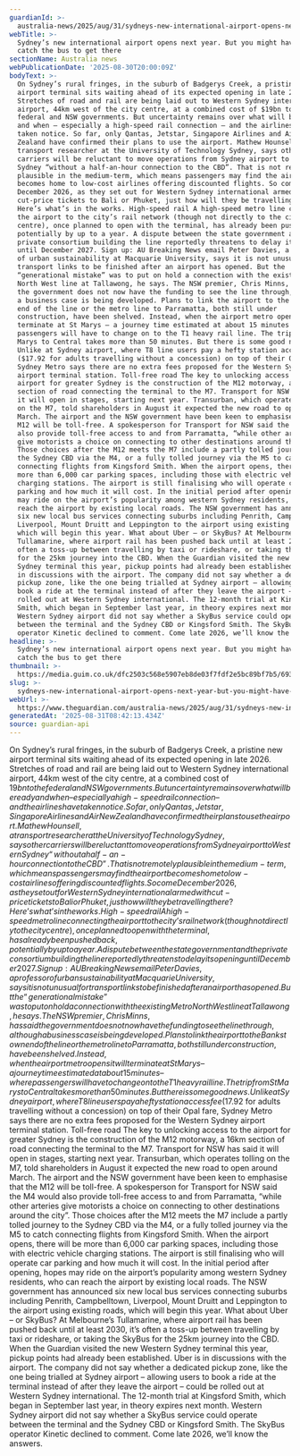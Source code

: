 ```yaml
---
guardianId: >-
  australia-news/2025/aug/31/sydneys-new-international-airport-opens-next-year-but-you-might-have-to-catch-the-bus-to-get-there
webTitle: >-
  Sydney’s new international airport opens next year. But you might have to
  catch the bus to get there
sectionName: Australia news
webPublicationDate: '2025-08-30T20:00:09Z'
bodyText: >-
  On Sydney’s rural fringes, in the suburb of Badgerys Creek, a pristine new
  airport terminal sits waiting ahead of its expected opening in late 2026.
  Stretches of road and rail are being laid out to Western Sydney international
  airport, 44km west of the city centre, at a combined cost of $19bn to the
  federal and NSW governments. But uncertainty remains over what will be ready
  and when – especially a high-speed rail connection – and the airlines have
  taken notice. So far, only Qantas, Jetstar, Singapore Airlines and Air New
  Zealand have confirmed their plans to use the airport. Mathew Hounsell, a
  transport researcher at the University of Technology Sydney, says other
  carriers will be reluctant to move operations from Sydney airport to Western
  Sydney “without a half-an-hour connection to the CBD”. That is not remotely
  plausible in the medium-term, which means passengers may find the airport
  becomes home to low-cost airlines offering discounted flights. So come
  December 2026, as they set out for Western Sydney international armed with
  cut-price tickets to Bali or Phuket, just how will they be travelling there?
  Here’s what’s in the works. High-speed rail A high-speed metro line connecting
  the airport to the city’s rail network (though not directly to the city
  centre), once planned to open with the terminal, has already been pushed back,
  potentially by up to a year. A dispute between the state government and the
  private consortium building the line reportedly threatens to delay its opening
  until December 2027. Sign up: AU Breaking News email Peter Davies, a professor
  of urban sustainability at Macquarie University, says it is not unusual for
  transport links to be finished after an airport has opened. But the
  “generational mistake” was to put on hold a connection with the existing Metro
  North West line at Tallawong, he says. The NSW premier, Chris Minns, has said
  the government does not now have the funding to see the line through, although
  a business case is being developed. Plans to link the airport to the Bankstown
  end of the line or the metro line to Parramatta, both still under
  construction, have been shelved. Instead, when the airport metro opens it will
  terminate at St Marys – a journey time estimated at about 15 minutes – where
  passengers will have to change on to the T1 heavy rail line. The trip from St
  Marys to Central takes more than 50 minutes. But there is some good news.
  Unlike at Sydney airport, where T8 line users pay a hefty station access fee
  ($17.92 for adults travelling without a concession) on top of their Opal fare,
  Sydney Metro says there are no extra fees proposed for the Western Sydney
  airport terminal station. Toll-free road The key to unlocking access to the
  airport for greater Sydney is the construction of the M12 motorway, a 16km
  section of road connecting the terminal to the M7. Transport for NSW has said
  it will open in stages, starting next year. Transurban, which operates tolling
  on the M7, told shareholders in August it expected the new road to open around
  March. The airport and the NSW government have been keen to emphasise that the
  M12 will be toll-free. A spokesperson for Transport for NSW said the M4 would
  also provide toll-free access to and from Parramatta, “while other arteries
  give motorists a choice on connecting to other destinations around the city”.
  Those choices after the M12 meets the M7 include a partly tolled journey to
  the Sydney CBD via the M4, or a fully tolled journey via the M5 to catch
  connecting flights from Kingsford Smith. When the airport opens, there will be
  more than 6,000 car parking spaces, including those with electric vehicle
  charging stations. The airport is still finalising who will operate car
  parking and how much it will cost. In the initial period after opening, hopes
  may ride on the airport’s popularity among western Sydney residents, who can
  reach the airport by existing local roads. The NSW government has announced
  six new local bus services connecting suburbs including Penrith, Campbelltown,
  Liverpool, Mount Druitt and Leppington to the airport using existing roads,
  which will begin this year. What about Uber – or SkyBus? At Melbourne’s
  Tullamarine, where airport rail has been pushed back until at least 2030, it’s
  often a toss-up between travelling by taxi or rideshare, or taking the SkyBus
  for the 25km journey into the CBD. When the Guardian visited the new Western
  Sydney terminal this year, pickup points had already been established. Uber is
  in discussions with the airport. The company did not say whether a dedicated
  pickup zone, like the one being trialled at Sydney airport – allowing users to
  book a ride at the terminal instead of after they leave the airport – could be
  rolled out at Western Sydney international. The 12-month trial at Kingsford
  Smith, which began in September last year, in theory expires next month.
  Western Sydney airport did not say whether a SkyBus service could operate
  between the terminal and the Sydney CBD or Kingsford Smith. The SkyBus
  operator Kinetic declined to comment. Come late 2026, we’ll know the answers.
headline: >-
  Sydney’s new international airport opens next year. But you might have to
  catch the bus to get there
thumbnail: >-
  https://media.guim.co.uk/dfc2503c568e5907eb8de03f7fdf2e5bc89bf7b5/693_152_5791_4633/500.jpg
slug: >-
  sydneys-new-international-airport-opens-next-year-but-you-might-have-to-catch-the-bus-to-get-there
webUrl: >-
  https://www.theguardian.com/australia-news/2025/aug/31/sydneys-new-international-airport-opens-next-year-but-you-might-have-to-catch-the-bus-to-get-there
generatedAt: '2025-08-31T08:42:13.434Z'
source: guardian-api
---
```

On Sydney’s rural fringes, in the suburb of Badgerys Creek, a pristine new airport terminal sits waiting ahead of its expected opening in late 2026. Stretches of road and rail are being laid out to Western Sydney international airport, 44km west of the city centre, at a combined cost of $19bn to the federal and NSW governments. But uncertainty remains over what will be ready and when – especially a high-speed rail connection – and the airlines have taken notice. So far, only Qantas, Jetstar, Singapore Airlines and Air New Zealand have confirmed their plans to use the airport. Mathew Hounsell, a transport researcher at the University of Technology Sydney, says other carriers will be reluctant to move operations from Sydney airport to Western Sydney “without a half-an-hour connection to the CBD”. That is not remotely plausible in the medium-term, which means passengers may find the airport becomes home to low-cost airlines offering discounted flights. So come December 2026, as they set out for Western Sydney international armed with cut-price tickets to Bali or Phuket, just how will they be travelling there? Here’s what’s in the works. High-speed rail A high-speed metro line connecting the airport to the city’s rail network (though not directly to the city centre), once planned to open with the terminal, has already been pushed back, potentially by up to a year. A dispute between the state government and the private consortium building the line reportedly threatens to delay its opening until December 2027. Sign up: AU Breaking News email Peter Davies, a professor of urban sustainability at Macquarie University, says it is not unusual for transport links to be finished after an airport has opened. But the “generational mistake” was to put on hold a connection with the existing Metro North West line at Tallawong, he says. The NSW premier, Chris Minns, has said the government does not now have the funding to see the line through, although a business case is being developed. Plans to link the airport to the Bankstown end of the line or the metro line to Parramatta, both still under construction, have been shelved. Instead, when the airport metro opens it will terminate at St Marys – a journey time estimated at about 15 minutes – where passengers will have to change on to the T1 heavy rail line. The trip from St Marys to Central takes more than 50 minutes. But there is some good news. Unlike at Sydney airport, where T8 line users pay a hefty station access fee ($17.92 for adults travelling without a concession) on top of their Opal fare, Sydney Metro says there are no extra fees proposed for the Western Sydney airport terminal station. Toll-free road The key to unlocking access to the airport for greater Sydney is the construction of the M12 motorway, a 16km section of road connecting the terminal to the M7. Transport for NSW has said it will open in stages, starting next year. Transurban, which operates tolling on the M7, told shareholders in August it expected the new road to open around March. The airport and the NSW government have been keen to emphasise that the M12 will be toll-free. A spokesperson for Transport for NSW said the M4 would also provide toll-free access to and from Parramatta, “while other arteries give motorists a choice on connecting to other destinations around the city”. Those choices after the M12 meets the M7 include a partly tolled journey to the Sydney CBD via the M4, or a fully tolled journey via the M5 to catch connecting flights from Kingsford Smith. When the airport opens, there will be more than 6,000 car parking spaces, including those with electric vehicle charging stations. The airport is still finalising who will operate car parking and how much it will cost. In the initial period after opening, hopes may ride on the airport’s popularity among western Sydney residents, who can reach the airport by existing local roads. The NSW government has announced six new local bus services connecting suburbs including Penrith, Campbelltown, Liverpool, Mount Druitt and Leppington to the airport using existing roads, which will begin this year. What about Uber – or SkyBus? At Melbourne’s Tullamarine, where airport rail has been pushed back until at least 2030, it’s often a toss-up between travelling by taxi or rideshare, or taking the SkyBus for the 25km journey into the CBD. When the Guardian visited the new Western Sydney terminal this year, pickup points had already been established. Uber is in discussions with the airport. The company did not say whether a dedicated pickup zone, like the one being trialled at Sydney airport – allowing users to book a ride at the terminal instead of after they leave the airport – could be rolled out at Western Sydney international. The 12-month trial at Kingsford Smith, which began in September last year, in theory expires next month. Western Sydney airport did not say whether a SkyBus service could operate between the terminal and the Sydney CBD or Kingsford Smith. The SkyBus operator Kinetic declined to comment. Come late 2026, we’ll know the answers.
